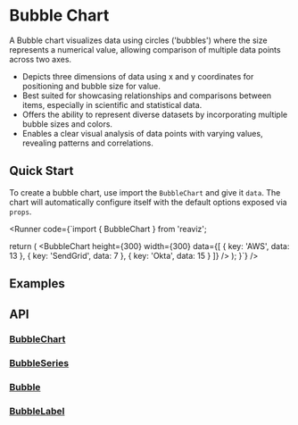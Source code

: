 
<Meta of={BubbleChartStory} />

# Bubble Chart

A Bubble chart visualizes data using circles ('bubbles') where the size represents a numerical value, allowing comparison of multiple data points across two axes.

- Depicts three dimensions of data using x and y coordinates for positioning and bubble size for value.
- Best suited for showcasing relationships and comparisons between items, especially in scientific and statistical data.
- Offers the ability to represent diverse datasets by incorporating multiple bubble sizes and colors.
- Enables a clear visual analysis of data points with varying values, revealing patterns and correlations.

## Quick Start
To create a bubble chart, use import the `BubbleChart` and give it `data`. The chart
will automatically configure itself with the default options exposed via `props`.

<Runner code={`import { BubbleChart } from 'reaviz';

  return (
    <BubbleChart
      height={300}
      width={300}
      data={[
        { key: 'AWS', data: 13 },
        { key: 'SendGrid', data: 7 },
        { key: 'Okta', data: 15 }
      ]}
    />
  );
}`}
/>

## Examples
<ToggleCanvas of={BubbleChartStory.Simple} storybook="charts-bubble-chart--simple" />

## API
### [BubbleChart](https://github.com/reaviz/reaviz/blob/master/src/BubbleChart/BubbleChart.tsx)
<PropsTable name="BubbleChart" />

### [BubbleSeries](https://github.com/reaviz/reaviz/blob/master/src/BubbleChart/BubbleSeries.tsx)
<PropsTable name="BubbleSeries" />

### [Bubble](https://github.com/reaviz/reaviz/blob/master/src/BubbleChart/Bubble.tsx)
<PropsTable name="Bubble" />

### [BubbleLabel](https://github.com/reaviz/reaviz/blob/master/src/BubbleChart/BubbleLabel.tsx)
<PropsTable name="BubbleLabel" />